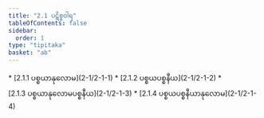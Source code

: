 ```yaml
---
title: "2.1 ပဋိစ္စဝါရ"
tableOfContents: false
sidebar:
  order: 1
type: "tipitaka"
basket: "ab"
---
```



<DynamicBreadcrumb />



<TableOfContents>
* [2.1.1 ပစ္စယာနုလောမ](2-1/2-1-1)
* [2.1.2 ပစ္စယပစ္စနီယ](2-1/2-1-2)
* [2.1.3 ပစ္စယာနုလောမပစ္စနီယ](2-1/2-1-3)
* [2.1.4 ပစ္စယပစ္စနီယာနုလောမ](2-1/2-1-4)
</TableOfContents>